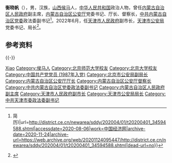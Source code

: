 '''衡晓帆'''（{{bd|1967年|12月5日|catIdx=Heng衡}}），男，汉族，[[山西|山西]][[侯马|侯马]]人，[[中华人民共和国|中华人民共和国]]政治人物，曾任[[内蒙古自治区人民政府|内蒙古自治区人民政府]]副主席，[[内蒙古自治区公安厅|内蒙古自治区公安厅]]党委书记、厅长、督察长，[[中共内蒙古自治区党委|中共内蒙古自治区党委]]政法委副书记<ref>{{Cite web|title=衡晓帆任内蒙古自治区政府副主席(图{{!}}简历)|url=http://district.ce.cn/newarea/sddy/202004/01/t20200401_34594588.shtml|accessdate=2020-08-06|work=中国经济网|archive-date=2020-11-24|archive-url=https://web.archive.org/web/20201124095447/http://district.ce.cn/newarea/sddy/202004/01/t20200401_34594588.shtml|dead-url=no}}</ref>。2022年6月，任[[天津市人民政府|天津市人民政府]]副市长，[[天津市公安局|天津市公安局]]党委书记、局长<ref>{{Cite web|title=衡晓帆任天津市副市长、市公安局局长|url=http://district.ce.cn/newarea/sddy/202206/10/t20220610_37740932.shtml|accessdate=2022-06-10|work=中国经济网}}</ref>。

== 参考资料 ==
{{reflist}}

{{-}}
{{start box}}
{{s-gov|prc}}
{{s-before|[[董家禄|董家禄]]}}
{{s-title|[[天津市公安局|天津市公安局]]局长|2022年6月－}}
{{s-inc}}
{{s-before|[[杨伟东_(1964年)|杨伟东]]}}
{{s-title|[[内蒙古自治区公安厅|内蒙古自治区公安厅]]厅长|2019年3月－2022年6月}}
{{s-vac}}
{{end box}}
{{中国人物小作品}}
{{天津市领导人}}

{{Authority control}}
{{DEFAULTSORT:Heng衡}}
[[Category:衡姓|Xiao]]
[[Category:侯马人|Category:侯马人]]
[[Category:北京师范大学校友|Category:北京师范大学校友]]
[[Category:北京大学校友|Category:北京大学校友]]
[[Category:中国共产党党员_(1987年入党)|Category:中国共产党党员 (1987年入党)]]
[[Category:北京市公安局副局长|Category:北京市公安局副局长]]
[[Category:内蒙古自治区公安厅厅长|Category:内蒙古自治区公安厅厅长]]
[[Category:内蒙古自治区公安厅督察长|Category:内蒙古自治区公安厅督察长]]
[[Category:中共内蒙古自治区党委政法委副书记|Category:中共内蒙古自治区党委政法委副书记]]
[[Category:内蒙古自治区人民政府副主席|Category:内蒙古自治区人民政府副主席]]
[[Category:天津市人民政府副市长|Category:天津市人民政府副市长]]
[[Category:天津市公安局局长|Category:天津市公安局局长]]
[[Category:中共天津市委政法委副书记|Category:中共天津市委政法委副书记]]